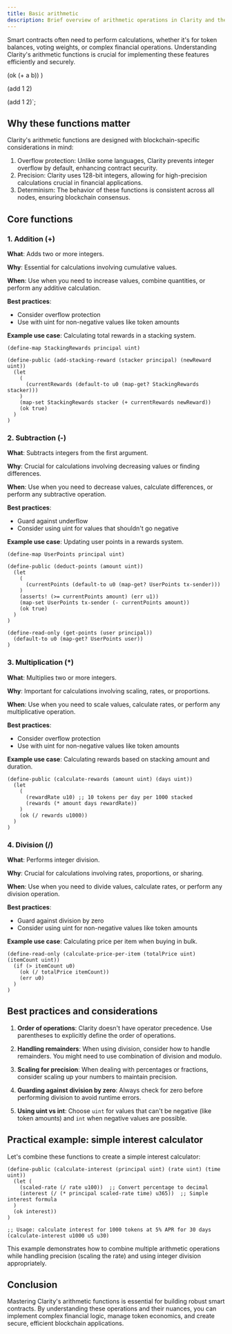 ```yaml
---
title: Basic arithmetic
description: Brief overview of arithmetic operations in Clarity and their importance in smart contract development.
---
```



Smart contracts often need to perform calculations, whether it's for token balances, voting weights, or complex financial operations. Understanding Clarity's arithmetic functions is crucial for implementing these features efficiently and securely.

  (ok (+ a b))
)

(add 1 2)

(add 1 2)`;

<ClarityPlayground snippet={snippet} />

## Why these functions matter

Clarity's arithmetic functions are designed with blockchain-specific considerations in mind:

1. Overflow protection: Unlike some languages, Clarity prevents integer overflow by default, enhancing contract security.
2. Precision: Clarity uses 128-bit integers, allowing for high-precision calculations crucial in financial applications.
3. Determinism: The behavior of these functions is consistent across all nodes, ensuring blockchain consensus.

## Core functions

### 1. Addition (+)

**What**: Adds two or more integers.

**Why**: Essential for calculations involving cumulative values.

**When**: Use when you need to increase values, combine quantities, or perform any additive calculation.

**Best practices**:

- Consider overflow protection
- Use with uint for non-negative values like token amounts

**Example use case**: Calculating total rewards in a stacking system.

```clarity
(define-map StackingRewards principal uint)

(define-public (add-stacking-reward (stacker principal) (newReward uint))
  (let
    (
      (currentRewards (default-to u0 (map-get? StackingRewards stacker)))
    )
    (map-set StackingRewards stacker (+ currentRewards newReward))
    (ok true)
  )
)
```

### 2. Subtraction (-)

**What**: Subtracts integers from the first argument.

**Why**: Crucial for calculations involving decreasing values or finding differences.

**When**: Use when you need to decrease values, calculate differences, or perform any subtractive operation.

**Best practices**:

- Guard against underflow
- Consider using uint for values that shouldn't go negative

**Example use case**: Updating user points in a rewards system.

```clarity
(define-map UserPoints principal uint)

(define-public (deduct-points (amount uint))
  (let
    (
      (currentPoints (default-to u0 (map-get? UserPoints tx-sender)))
    )
    (asserts! (>= currentPoints amount) (err u1))
    (map-set UserPoints tx-sender (- currentPoints amount))
    (ok true)
  )
)

(define-read-only (get-points (user principal))
  (default-to u0 (map-get? UserPoints user))
)
```

### 3. Multiplication (\*)

**What**: Multiplies two or more integers.

**Why**: Important for calculations involving scaling, rates, or proportions.

**When**: Use when you need to scale values, calculate rates, or perform any multiplicative operation.

**Best practices**:

- Consider overflow protection
- Use with uint for non-negative values like token amounts

**Example use case**: Calculating rewards based on stacking amount and duration.

```clarity
(define-public (calculate-rewards (amount uint) (days uint))
  (let
    (
      (rewardRate u10) ;; 10 tokens per day per 1000 stacked
      (rewards (* amount days rewardRate))
    )
    (ok (/ rewards u1000))
  )
)
```

### 4. Division (/)

**What**: Performs integer division.

**Why**: Crucial for calculations involving rates, proportions, or sharing.

**When**: Use when you need to divide values, calculate rates, or perform any division operation.

**Best practices**:

- Guard against division by zero
- Consider using uint for non-negative values like token amounts

**Example use case**: Calculating price per item when buying in bulk.

```clarity
(define-read-only (calculate-price-per-item (totalPrice uint) (itemCount uint))
  (if (> itemCount u0)
    (ok (/ totalPrice itemCount))
    (err u0)
  )
)
```

## Best practices and considerations

1. **Order of operations**: Clarity doesn't have operator precedence. Use parentheses to explicitly define the order of operations.

2. **Handling remainders**: When using division, consider how to handle remainders. You might need to use combination of division and modulo.

3. **Scaling for precision**: When dealing with percentages or fractions, consider scaling up your numbers to maintain precision.

4. **Guarding against division by zero**: Always check for zero before performing division to avoid runtime errors.

5. **Using uint vs int**: Choose `uint` for values that can't be negative (like token amounts) and `int` when negative values are possible.

## Practical example: simple interest calculator

Let's combine these functions to create a simple interest calculator:

```clarity
(define-public (calculate-interest (principal uint) (rate uint) (time uint))
  (let (
    (scaled-rate (/ rate u100))  ;; Convert percentage to decimal
    (interest (/ (* principal scaled-rate time) u365))  ;; Simple interest formula
  )
  (ok interest))
)

;; Usage: calculate interest for 1000 tokens at 5% APR for 30 days
(calculate-interest u1000 u5 u30)
```

This example demonstrates how to combine multiple arithmetic operations while handling precision (scaling the rate) and using integer division appropriately.

## Conclusion

Mastering Clarity's arithmetic functions is essential for building robust smart contracts. By understanding these operations and their nuances, you can implement complex financial logic, manage token economics, and create secure, efficient blockchain applications.
